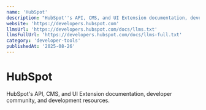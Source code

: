 ```yaml
---
name: 'HubSpot'
description: "HubSpot''s API, CMS, and UI Extension documentation, developer community, and development resources."
website: 'https://developers.hubspot.com'
llmsUrl: 'https://developers.hubspot.com/docs/llms.txt'
llmsFullUrl: 'https://developers.hubspot.com/docs/llms-full.txt'
category: 'developer-tools'
publishedAt: '2025-08-26'
---
```


# HubSpot

HubSpot's API, CMS, and UI Extension documentation, developer community, and development resources.
